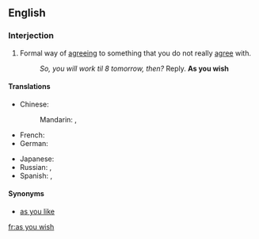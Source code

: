 ==English==

===Interjection===
{{en-interj|head=[[as]] [[you]] [[wish]]}}

# Formal way of [[agreeing]] to something that you do not really [[agree]] with.
#: ''So, you will work til 8 tomorrow, then?'' Reply. '''As you wish'''

====Translations====
{{trans-top|as you wish}}
* Chinese:
*: Mandarin: {{t|zh|如你所願|sc=Hani}}, {{t|zh|如你所愿|tr=rú nǐ suǒ yuàn|sc=Hani}}
* French: {{t+|fr|à volonté}}
* German: {{t-|de|wie Sie es wünschen}}
{{trans-mid}}
* Japanese: {{t-|ja|望み通り|tr=のぞみどおり, nozomi-dōri|sc=Jpan}}
* Russian: {{t-|ru|как вам угодно|sc=Cyrl|tr=kak vam ugódno}}, {{t-|ru|как хотите|tr=kak xotíte|sc=Cyrl}}
* Spanish: {{t-|es|como quiera}}, {{t-|es|como desee}}
{{trans-bottom}}

====Synonyms====
* [[as you like]]

[[fr:as you wish]]